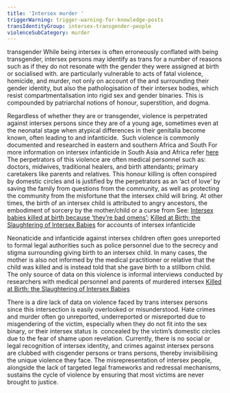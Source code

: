 ```yaml
---
title: 'Intersex murder '
triggerWarning: trigger-warning-for-knowledge-posts
transIdentityGroup: intersex-transgender-people
violenceSubCategory: murder
---
```

<Glossary glossaryTerm="intersex" /> transgender <Footnote text="persons">While being intersex is often erroneously conflated with being transgender, intersex persons may identify as trans for a number of reasons such as if they do not resonate with the gender they were assigned at birth or socialised with.</Footnote> are particularly vulnerable to acts of fatal violence, homicide, and murder, not only on account of the <Glossary glossaryTerm="systemic" /> and <Glossary glossaryTerm="institutional-stigma" /> surrounding their gender identity, but also the pathologisation of their intersex bodies, which resist compartmentalisation into rigid sex and gender binaries. This is compounded by patriarchal notions of honour, superstition, and dogma. 

Regardless of whether they are <Glossary glossaryTerm="cisgender" /> or transgender, violence is perpetrated against intersex persons since they are of a young age, sometimes even at the neonatal stage when atypical differences in their genitalia become known, often leading to <Glossary glossaryTerm="neonaticide" />and infanticide.  Such violence is commonly documented and researched in eastern and southern Africa and South <Footnote text="Asia.">For more information on intersex infanticide in South Asia and Africa refer [here](https://www.ohchr.org/sites/default/files/Documents/Issues/Discrimination/LGBT/BackgroundNoteHumanRightsViolationsagainstIntersexPeople.pdf)</Footnote> The perpetrators of this violence are often medical personnel such as: doctors, midwives, traditional healers, and birth attendants; primary caretakers like parents and relatives. This honour killing is often conspired by domestic circles and is justified by the perpetrators as an ‘act of love’ by saving the family from questions from the community, as well as protecting the community from the misfortune that the intersex child will bring. At other times, the birth of an intersex child is attributed to angry ancestors, the embodiment of sorcery by the mother/child or a curse from <Footnote text="God.">See: [Intersex babies killed at birth because ‘they’re bad omens’](https://mg.co.za/article/2018-01-24-00-intersex-babies-killed-at-birth-because-theyre-bad-omens/); [Killed at Birth: the Slaughtering of Intersex Babies](https://www.ilgrandecolibri.com/en/killed-intersex-babies/) for accounts of intersex infanticide</Footnote> 

Neonaticide and infanticide against intersex children often goes unreported to formal legal authorities such as police personnel due to the secrecy and stigma surrounding giving birth to an intersex child. In many cases, the mother is also not informed by the medical practitioner or relative that the child was killed and is instead told that she gave birth to a stillborn child. The only source of data on this violence is informal interviews conducted by researchers with medical personnel and parents of murdered intersex <Footnote text="children.">[Killed at Birth: the Slaughtering of Intersex Babies](https://www.ilgrandecolibri.com/en/killed-intersex-babies/)</Footnote>

There is a dire lack of data on violence faced by trans intersex persons since this intersection is easily overlooked or misunderstood. Hate crimes and murder often go unreported, underreported or misreported due to misgendering of the victim, especially when they do not fit into the sex binary, or their intersex status is  concealed by the victim’s domestic circles due to the fear of shame upon revelation. Currently, there is no social or legal recognition of intersex identity, and crimes against intersex persons are clubbed with cisgender persons or trans persons, thereby invisibilising the unique violence they face. The misrepresentation of intersex people, alongside the lack of targeted legal frameworks and redressal mechanisms, sustains the cycle of violence by ensuring that most victims are never brought to justice.
